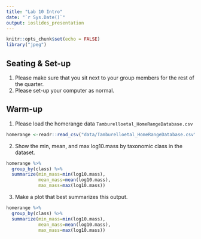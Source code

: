 ```yaml
---
title: "Lab 10 Intro"
date: "`r Sys.Date()`"
output: ioslides_presentation
---
```


```r
knitr::opts_chunk$set(echo = FALSE)
library("jpeg")
```

## Seating & Set-up
1. Please make sure that you sit next to your group members for the rest of the quarter.
2. Please set-up your computer as normal.

## Warm-up
1. Please load the homerange data `Tamburelloetal_HomeRangeDatabase.csv`
```r
homerange <-readr::read_csv("data/Tamburelloetal_HomeRangeDatabase.csv")
```

2. Show the min, mean, and max log10.mass by taxonomic class in the dataset.
```r
homerange %>% 
  group_by(class) %>% 
  summarize(min_mass=min(log10.mass),
            mean_mass=mean(log10.mass),
            max_mass=max(log10.mass))
```

3. Make a plot that best summarizes this output.
```r
homerange %>% 
  group_by(class) %>% 
  summarize(min_mass=min(log10.mass),
            mean_mass=mean(log10.mass),
            max_mass=max(log10.mass))
```

